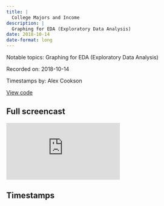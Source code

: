 ```yaml
---
title: |
  College Majors and Income
description: |
  Graphing for EDA (Exploratory Data Analysis)
date: 2018-10-14
date-format: long
---
```


Notable topics: Graphing for EDA (Exploratory Data Analysis)

Recorded on: 2018-10-14

Timestamps by: Alex Cookson

[View code](https://github.com/dgrtwo/data-screencasts/blob/master/college-majors.Rmd)

## Full screencast

<iframe class="video" src="https://www.youtube.com/embed/nx5yhXAQLxw" title="YouTube video player" frameborder="0" allow="accelerometer; autoplay; clipboard-write; encrypted-media; gyroscope; picture-in-picture" allowfullscreen></iframe>

## Timestamps

<script id="timestamps" type="application-json">[{"timestamp_with_hours":"0:1:45","description":"Using read_csv function to import data directly from Github to R (without cloning the repository)","functions":"read_csv","timestamp_sec":105},{"timestamp_with_hours":"0:7:20","description":"Creating a histogram (geom_histogram), then a boxplot (geom_boxplot), to explore the distribution of salaries","functions":"geom_histogram | geom_boxplot","timestamp_sec":440},{"timestamp_with_hours":"0:8:55","description":"Using fct_reorder function to sort boxplot of college majors by salary","functions":"fct_reorder","timestamp_sec":535},{"timestamp_with_hours":"0:9:35","description":"Using dollar_format function from scales package to convert scientific notation to dollar format (e.g., \"4e+04\" becomes \"$40,000\")","functions":"dollar_format","packages":"scales","timestamp_sec":575},{"timestamp_with_hours":"0:14:10","description":"Creating a dotplot (geom_point) of 20 top-earning majors (includes adjusting axis, using the colour aesthetic, and adding error bars)","functions":"geom_point","timestamp_sec":850},{"timestamp_with_hours":"0:17:45","description":"Using str_to_title function to convert string from ALL CAPS to Title Case","functions":"str_to_title","timestamp_sec":1065},{"timestamp_with_hours":"0:20:45","description":"Creating a Bland-Altman graph to explore relationship between sample size and median salary","timestamp_sec":1245},{"timestamp_with_hours":"0:21:45","description":"Using geom_text_repel function from ggrepel package to get text labels on scatter plot points","functions":"geom_text_repel","packages":"ggrepel","timestamp_sec":1305},{"timestamp_with_hours":"0:28:30","description":"Using count function's wt argument to specify what should be counted (default is number of rows)","functions":"count","timestamp_sec":1710},{"timestamp_with_hours":"0:30:00","description":"Spicing up a dull bar graph by adding a redundant colour aesthetic (trick from Julia Silge)","timestamp_sec":1800},{"timestamp_with_hours":"0:36:20","description":"Starting to explore relationship between gender and salary","timestamp_sec":2180},{"timestamp_with_hours":"0:37:10","description":"Creating a stacked bar graph (geom_col) of gender breakdown within majors","functions":"geom_col","timestamp_sec":2230},{"timestamp_with_hours":"0:40:15","description":"Using summarise_at to aggregate men and women from majors into categories of majors","functions":"summarise_at","timestamp_sec":2415},{"timestamp_with_hours":"0:45:30","description":"Graphing scatterplot (geom_point) of share of women and median salary","functions":"geom_point","timestamp_sec":2730},{"timestamp_with_hours":"0:47:10","description":"Using geom_smooth function to add a line of best fit to scatterplot above","functions":"geom_smooth","timestamp_sec":2830},{"timestamp_with_hours":"0:48:40","description":"Explanation of why not to aggregate first when performing a statistical test (including explanation of Simpson's Paradox)","timestamp_sec":2920},{"timestamp_with_hours":"0:49:55","description":"Fixing geom_smooth so that we get one overall line while still being able to map to the colour aesthetic","functions":"geom_smooth","timestamp_sec":2995},{"timestamp_with_hours":"0:51:10","description":"Predicting median salary from share of women with weighted linear regression (to take sample sizes into account)","functions":"lm","timestamp_sec":3070},{"timestamp_with_hours":"0:56:05","description":"Using nest function and tidy function from the broom package to apply a linear model to many categories at once","functions":"nest | tidy","packages":"broom","timestamp_sec":3365},{"timestamp_with_hours":"0:58:05","description":"Using p.adjust function to adjust p-values to correct for multiple testing (using FDR, False Discovery Rate)","functions":"p.adjust","timestamp_sec":3485},{"timestamp_with_hours":"1:04:50","description":"Showing how to add an appendix to an RMarkdown file with code that doesn't run when compiled","timestamp_sec":3890},{"timestamp_with_hours":"1:09:00","description":"Using fct_lump function to aggregate major categories into the top four and an \"Other\" category","functions":"fct_lump","timestamp_sec":4140},{"timestamp_with_hours":"1:10:05","description":"Adding sample size to the size aesthetic within the aes function","timestamp_sec":4205},{"timestamp_with_hours":"1:10:50","description":"Using ggplotly function from plotly package to create an interactive scatterplot (tooltips appear when moused over)","functions":"ggplotly","packages":"plotly","timestamp_sec":4250},{"timestamp_with_hours":"1:15:55","description":"Exploring IQR (Inter-Quartile Range) of salaries by major","timestamp_sec":4555}]</script>
